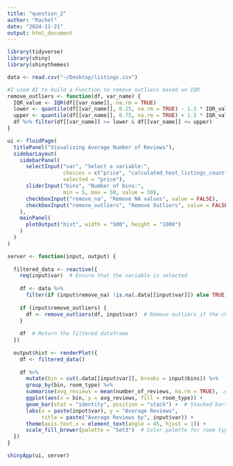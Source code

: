```yaml
---
title: "question_2"
author: "Rachel"
date: "2024-11-21"
output: html_document
---
```


```r
library(tidyverse)
library(shiny)
library(shinythemes)

data <- read.csv("~/Desktop/listings.csv")

#I used AI to build a Function to remove outliers based on IQR
remove_outliers <- function(df, var_name) {
  IQR_value <- IQR(df[[var_name]], na.rm = TRUE)
  lower <- quantile(df[[var_name]], 0.25, na.rm = TRUE) - 1.5 * IQR_value
  upper <- quantile(df[[var_name]], 0.75, na.rm = TRUE) + 1.5 * IQR_value
  df %>% filter(df[[var_name]] >= lower & df[[var_name]] <= upper)
}

ui <- fluidPage(
  titlePanel("Visualizing Average Number of Reviews"),
  sidebarLayout(
    sidebarPanel(
      selectInput("var", "Select a variable:", 
                  choices = c("price", "calculated_host_listings_count"), 
                  selected = "price"),
      sliderInput("bins", "Number of bins:", 
                  min = 5, max = 50, value = 30),
      checkboxInput("remove_na", "Remove NA values", value = FALSE),
      checkboxInput("remove_outliers", "Remove Outliers", value = FALSE)  # Option to remove outliers
    ),
    mainPanel(
      plotOutput("hist", width = "500", height = "1000")
    )
  )
)

server <- function(input, output) {
  
  filtered_data <- reactive({
    req(input$var)  # Ensure that the variable is selected
    
    df <- data %>%
      filter(if (input$remove_na) !is.na(.data[[input$var]]) else TRUE)
    
    if (input$remove_outliers) {
      df <- remove_outliers(df, input$var)  # Remove outliers if the checkbox is checked
    }
    
    df  # Return the filtered dataframe
  })
  
  output$hist <- renderPlot({
    df <- filtered_data()
    
    df %>%
      mutate(bin = cut(.data[[input$var]], breaks = input$bins)) %>%
      group_by(bin, room_type) %>%
      summarise(avg_reviews = mean(number_of_reviews, na.rm = TRUE), .groups = 'drop') %>%
      ggplot(aes(x = bin, y = avg_reviews, fill = room_type)) +
      geom_bar(stat = "identity", position = "stack") +  # Stacked bars for room_type
      labs(x = paste(input$var), y = "Average Reviews", 
           title = paste("Average Reviews by", input$var)) +
      theme(axis.text.x = element_text(angle = 45, hjust = 1)) +
      scale_fill_brewer(palette = "Set3")  # Color palette for room types
  })
}

shinyApp(ui, server)
```


